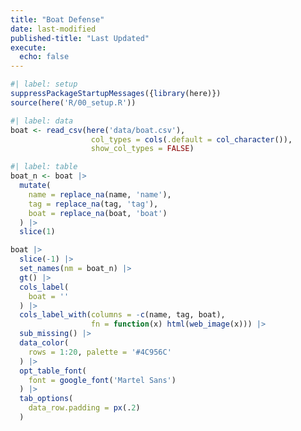 ```yaml
---
title: "Boat Defense"
date: last-modified
published-title: "Last Updated"
execute: 
  echo: false
---
```


```r
#| label: setup
suppressPackageStartupMessages({library(here)})
source(here('R/00_setup.R'))
```

```r
#| label: data
boat <- read_csv(here('data/boat.csv'), 
                  col_types = cols(.default = col_character()),
                  show_col_types = FALSE)
```

:::{.column-page}
```r
#| label: table
boat_n <- boat |> 
  mutate(
    name = replace_na(name, 'name'),
    tag = replace_na(tag, 'tag'),
    boat = replace_na(boat, 'boat')
  ) |> 
  slice(1)

boat |> 
  slice(-1) |> 
  set_names(nm = boat_n) |> 
  gt() |>
  cols_label(
    boat = ''
  ) |> 
  cols_label_with(columns = -c(name, tag, boat),
                  fn = function(x) html(web_image(x))) |>
  sub_missing() |> 
  data_color(
    rows = 1:20, palette = '#4C956C'
  ) |> 
  opt_table_font(
    font = google_font('Martel Sans')
  ) |> 
  tab_options(
    data_row.padding = px(.2)
  )
```
:::
